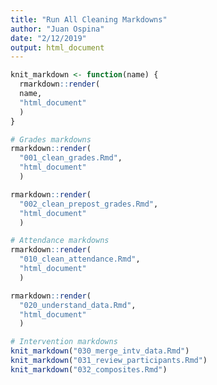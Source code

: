 ```yaml
---
title: "Run All Cleaning Markdowns"
author: "Juan Ospina"
date: "2/12/2019"
output: html_document
---
```


```r
knit_markdown <- function(name) {
  rmarkdown::render(
  name, 
  "html_document"
  )
}

# Grades markdowns
rmarkdown::render(
  "001_clean_grades.Rmd", 
  "html_document"
  )

rmarkdown::render(
  "002_clean_prepost_grades.Rmd", 
  "html_document"
  )

# Attendance markdowns
rmarkdown::render(
  "010_clean_attendance.Rmd", 
  "html_document"
  )

rmarkdown::render(
  "020_understand_data.Rmd", 
  "html_document"
  )

# Intervention markdowns
knit_markdown("030_merge_intv_data.Rmd")
knit_markdown("031_review_participants.Rmd")
knit_markdown("032_composites.Rmd")
```

